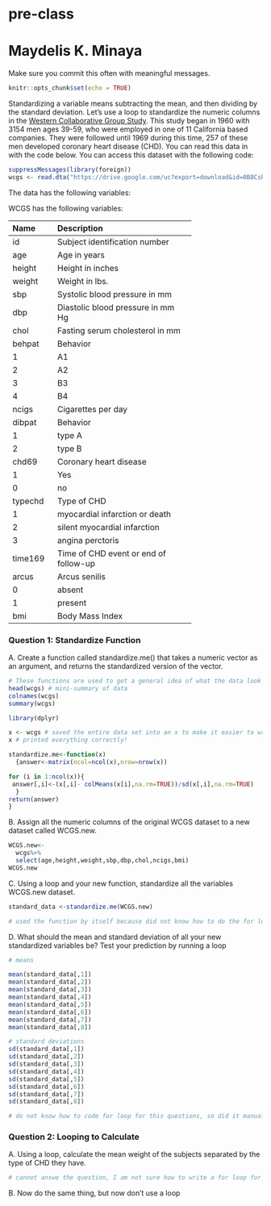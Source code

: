 # pre-class
# Maydelis K. Minaya

Make sure you commit this often with meaningful messages. 

```r
knitr::opts_chunk$set(echo = TRUE)
```

Standardizing a variable means subtracting the mean, and then dividing by the standard deviation. Let’s use a loop to standardize the numeric columns in the [Western Collaborative Group Study](https://clinicaltrials.gov/ct2/show/NCT00005174). This study began in 1960 with 3154 men ages 39-59, who were employed in one of 11 California based companies. They were followed until 1969 during this time, 257 of these men developed coronary heart disease (CHD). You can read this data in with the code below. You can access this dataset with the following code:

```R

suppressMessages(library(foreign))
wcgs <- read.dta("https://drive.google.com/uc?export=download&id=0B8CsRLdwqzbzYWxfN3ExQllBQkU")
```

The data has the following variables:



WCGS has the following variables:

-----------------------------------------------------------
Name    Description
------- -------------------------------------------
id      Subject identification number

age     Age in years

height  Height in inches

weight  Weight in lbs.

sbp     Systolic blood pressure in mm 

dbp     Diastolic blood pressure in mm Hg

chol    Fasting serum cholesterol in mm 

behpat  Behavior

  1       A1

  2       A2

  3       B3

  4       B4

ncigs   Cigarettes per day

dibpat  Behavior

1       type A

2       type B

chd69   Coronary heart disease

1       Yes

0       no

typechd Type of CHD

1       myocardial infarction or death

2       silent myocardial infarction

3       angina perctoris

time169 Time of CHD event or end of follow-up

arcus   Arcus senilis

0       absent

1       present

bmi     Body Mass Index
-----------------------------------------------------------




### Question 1: Standardize Function

A. Create a function called standardize.me() that takes a numeric vector as an argument, and returns the standardized version of the vector. 

``` r
# These functions are used to get a general idea of what the data look like
head(wcgs) # mini-summary of data
colnames(wcgs)
summary(wcgs)

library(dplyr)

x <- wcgs # saved the entire data set into an x to make it easier to write the function
x # printed everything correctly!

standardize.me<-function(x)
  {answer<-matrix(ncol=ncol(x),nrow=nrow(x))

for (i in 1:ncol(x)){
 answer[,i]<-(x[,i]- colMeans(x[i],na.rm=TRUE))/sd(x[,i],na.rm=TRUE)
  }
return(answer)
}

```

B. Assign all the numeric columns of the original WCGS dataset to a new dataset called WCGS.new.
``` r
WCGS.new<-
  wcgs%>%
  select(age,height,weight,sbp,dbp,chol,ncigs,bmi)
WCGS.new

```

C. Using a loop and your new function, standardize all the variables WCGS.new dataset.

``` r
standard_data <-standardize.me(WCGS.new)

# used the function by itself because did not know how to do the for loop!
```


D. What should the mean and standard deviation of all your new standardized variables be? Test your prediction by running a loop

``` r

# means

mean(standard_data[,1])
mean(standard_data[,2])
mean(standard_data[,3])
mean(standard_data[,4])
mean(standard_data[,5])
mean(standard_data[,6])
mean(standard_data[,7])
mean(standard_data[,8])

# standard deviations
sd(standard_data[,1])
sd(standard_data[,2])
sd(standard_data[,3])
sd(standard_data[,4])
sd(standard_data[,5])
sd(standard_data[,6])
sd(standard_data[,7])
sd(standard_data[,8])

# do not know how to code for loop for this questions, so did it manually, i think it comes out to be the same result, not sure.
```


### Question 2: Looping to Calculate

A. Using a loop, calculate the mean weight of the subjects separated by the type of CHD they have.

```r
# cannot answe the question, I am not sure how to write a for loop for this :/

```





B. Now do the same thing, but now don’t use a loop

